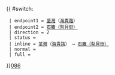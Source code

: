 {{ #switch: {{{format|}}}
  | endpoint1 = [[荃灣]]（[[海貴路]]）
  | endpoint2 = [[石籬（梨貝街）巴士總站|石籬（梨貝街）]]
  | direction = 2
  | status =
  | inline = [[荃灣]]（[[海貴路]]） ↔ [[石籬（梨貝街）巴士總站|石籬（梨貝街）]]
  | normal =
  | full =
}}<noinclude>[[category:新界專線小巴路線模板|086]]</noinclude>